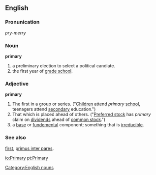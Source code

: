 ==English==

===Pronunication===
''pry-merry''

===Noun===
'''primary'''
# a preliminary election to select a political candiate.
# the first year of [[grade school]].

===Adjective===
'''primary'''
#The first in a group or series. ("[[Children]] attend ''primary'' [[school]], teenagers attend [[secondary]] education.")
#That which is placed ahead of others.  ("[[Preferred stock]] has ''primary'' claim on [[dividends]] ahead of [[common stock]].")
# a [[base]] or [[fundemental]] component; something that is [[irreducible]].

===See also===
[[first]], [[primus inter pares]].

[[Category:English nouns]]

[[io:Primary]]
[[pt:Primary]]